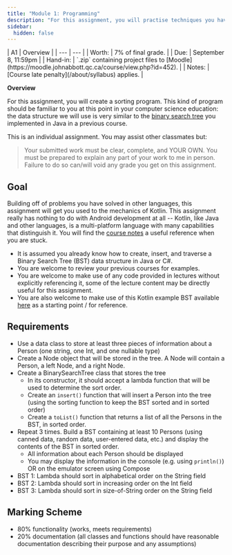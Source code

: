 ```yaml
---
title: "Module 1: Programming"
description: "For this assignment, you will practise techniques you have learned in Java, using the main programming language that we will use in this course. This semester, that will be Kotlin -- the official language of the Android development stack."
sidebar:
  hidden: false
---
```


<div class="first-col-header">
| A1 | Overview |
| --- | --- |
| Worth: | 7% of final grade. |
| Due: | September 8, 11:59pm |
| Hand-in: | `.zip` containing project files to [Moodle](https://moodle.johnabbott.qc.ca/course/view.php?id=452). |
| Notes: | [Course late penalty](/about/syllabus) applies. |
</div>

**Overview**

For this assignment, you will create a sorting program. This kind of program should be familiar to you at this point in your computer science education: the data structure we will use is very similar to the [binary search tree](https://en.wikipedia.org/wiki/Binary_search_tree) you implemented in Java in a previous course. 

This is an individual assignment. You may assist other classmates but:

> Your submitted work must be clear, complete, and YOUR OWN. You must be prepared to explain any part of your work to me in person. Failure to do so can/will void any grade you get on this assignment.

## Goal

Building off of problems you have solved in other languages, this assignment will get you used to the mechanics of Kotlin. This assignment really has nothing to do with Android development at all -- Kotlin, like Java and other languages, is a multi-platform language with many capabilities that distinguish it. You will find the [course notes](/lectures/unit-1-programming/01-intro-to-kotlin) a useful reference when you are stuck.

- It is assumed you already know how to create, insert, and traverse a Binary Search Tree (BST) data structure in Java or C#. 
- You are welcome to review your previous courses for examples. 
- You are welcome to make use of any code provided in lectures without explicitly referencing it, some of the lecture content may be directly useful for this assignment.
- You are also welcome to make use of this Kotlin example BST available [here](https://www.baeldung.com/kotlin/binary-tree) as a starting point / for reference.

## Requirements

- Use a data class to store at least three pieces of information about a Person (one string, one Int, and one nullable type)
- Create a Node object that will be stored in the tree. A Node will contain a Person, a left Node, and a right Node.
- Create a BinarySearchTree class that stores the tree
  - In its constructor, it should accept a lambda function that will be used to determine the sort order. 
  - Create an `insert()` function that will insert a Person into the tree (using the sorting function to keep the BST sorted and in sorted order)
  - Create a `toList()` function that returns a list of all the Persons in the BST, in sorted order.
- Repeat 3 times. Build a BST containing at least 10 Persons (using canned data, random data, user-entered data, etc.) and display the contents of the BST in sorted order.
  - All information about each Person should be displayed
  - You may display the information in the console (e.g. using `println()`) OR on the emulator screen using Compose
- BST 1: Lambda should sort in alphabetical order on the String field
- BST 2: Lambda should sort in increasing order on the Int field
- BST 3: Lambda should sort in size-of-String order on the String field

## Marking Scheme

- 80% functionality (works, meets requirements)
- 20% documentation (all classes and functions should have reasonable documentation describing their purpose and any assumptions)
